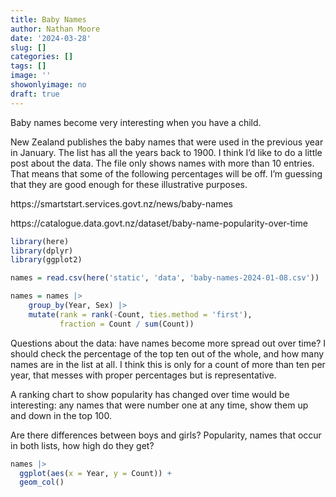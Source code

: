 ```yaml
---
title: Baby Names
author: Nathan Moore
date: '2024-03-28'
slug: []
categories: []
tags: []
image: ''
showonlyimage: no
draft: true
---
```


Baby names become very interesting when you have a child. 

<!--more-->

New Zealand publishes the baby names that were used in the previous year in January. The list has all the years back to 1900. I think I'd like to do a little post about the data. The file only shows names with more than 10 entries. That means that some of the following percentages will be off. I'm guessing that they are good enough for these illustrative purposes. 

https://smartstart.services.govt.nz/news/baby-names

https://catalogue.data.govt.nz/dataset/baby-name-popularity-over-time

```r
library(here)
library(dplyr)
library(ggplot2)

names = read.csv(here('static', 'data', 'baby-names-2024-01-08.csv'))

names = names |> 
    group_by(Year, Sex) |> 
    mutate(rank = rank(-Count, ties.method = 'first'), 
           fraction = Count / sum(Count))
```

Questions about the data: have names become more spread out over time? I should check the percentage of the top ten out of the whole, and how many names are in the list at all. I think this is only for a count of more than ten per year, that messes with proper percentages but is representative. 

A ranking chart to show popularity has changed over time would be interesting: any names that were number one at any time, show them up and down in the top 100. 

Are there differences between boys and girls? Popularity, names that occur in both lists, how high do they get? 

```r

names |> 
  ggplot(aes(x = Year, y = Count)) + 
  geom_col()
    
```


